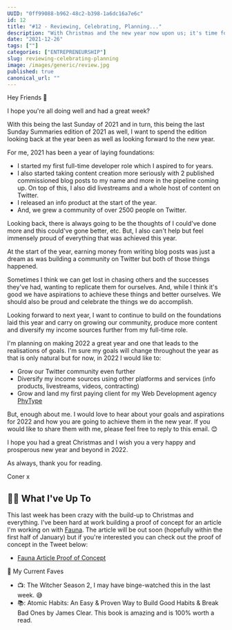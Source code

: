 ```yaml
---
UUID: "0ff99088-b962-48c2-b398-1a6dc16a7e6c"
id: 12
title: "#12 - Reviewing, Celebrating, Planning..."
description: "With Christmas and the new year now upon us; it's time for celebrating, reviewing and planning for the future. Here are my plans for 2022."
date: "2021-12-26"
tags: [""]
categories: ["ENTREPRENEURSHIP"]
slug: reviewing-celebrating-planning
image: /images/generic/review.jpg
published: true
canonical_url: ""
---
```


Hey Friends 👋

I hope you're all doing well and had a great week?

With this being the last Sunday of 2021 and in turn, this being the last Sunday Summaries edition of 2021 as well, I want to spend the edition looking back at the year been as well as looking forward to the new year.

For me, 2021 has been a year of laying foundations:

- I started my first full-time developer role which I aspired to for years.
- I also started taking content creation more seriously with 2 published commissioned blog posts to my name and more in the pipeline coming up. On top of this, I also did livestreams and a whole host of content on Twitter.
- I released an info product at the start of the year.
- And, we grew a community of over 2500 people on Twitter.

Looking back, there is always going to be the thoughts of I could've done more and this could've gone better, etc. But, I also can't help but feel immensely proud of everything that was achieved this year.

At the start of the year, earning money from writing blog posts was just a dream as was building a community on Twitter but both of those things happened.

Sometimes I think we can get lost in chasing others and the successes they've had, wanting to replicate them for ourselves. And, while I think it's good we have aspirations to achieve these things and better ourselves. We should also be proud and celebrate the things we do accomplish.

Looking forward to next year, I want to continue to build on the foundations laid this year and carry on growing our community, produce more content and diversify my income sources further from my full-time role.

I'm planning on making 2022 a great year and one that leads to the realisations of goals. I'm sure my goals will change throughout the year as that is only natural but for now, in 2022 I would like to:

- Grow our Twitter community even further
- Diversify my income sources using other platforms and services (info products, livestreams, videos, contracting)
- Grow and land my first paying client for my Web Development agency [PhyType](https://phytype.com/)

But, enough about me. I would love to hear about your goals and aspirations for 2022 and how you are going to achieve them in the new year. If you would like to share them with me, please feel free to reply to this email. 😊

I hope you had a great Christmas and I wish you a very happy and prosperous new year and beyond in 2022.

As always, thank you for reading.

Coner x

## 🏃‍♂️ What I've Up To

This last week has been crazy with the build-up to Christmas and everything. I've been hard at work building a proof of concept for an article I'm working on with [Fauna](https://fauna.com/). The article will be out soon (hopefully within the first half of January) but if you're interested you can check out the proof of concept in the Tweet below:

- [Fauna Article Proof of Concept](https://twitter.com/MrConerMurphy/status/1474371461284564997)

💯 My Current Faves

- 📺: The Witcher Season 2, I may have binge-watched this in the last week. 😅
- 📚: Atomic Habits: An Easy & Proven Way to Build Good Habits & Break Bad Ones by James Clear. This book is amazing and is 100% worth a read.
